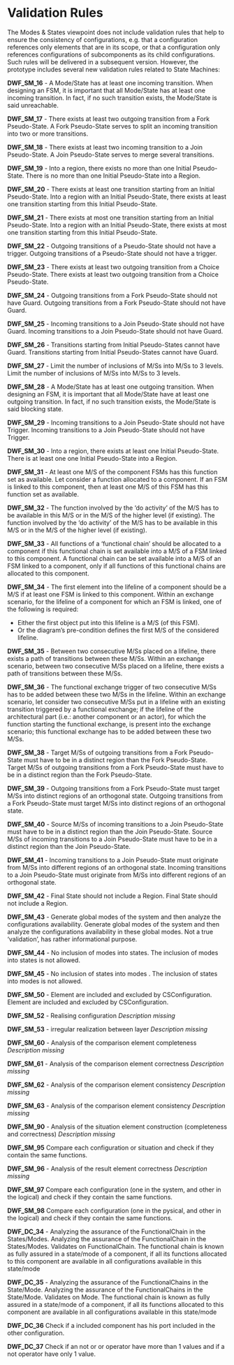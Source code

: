 <!--
  Copyright (c) 2018 THALES GLOBAL SERVICES.
  All rights reserved. This program and the accompanying materials
  are made available under the terms of the Eclipse Public License v1.0
  which accompanies this distribution, and is available at
  http://www.eclipse.org/legal/epl-v10.html

  Contributors:
       Thales - initial API and implementation
-->


= Validation Rules =

The Modes & States viewpoint does not include validation rules that help to ensure the consistency of configurations, e.g. that a configuration references only elements that are in its scope, or that a configuration only references configurations of subcomponents as its child configurations. Such rules will be delivered in a subsequent version.
However, the prototype includes several new validation rules related to State Machines:

'''DWF_SM_16''' - A Mode/State has at least one incoming transition.
When designing an FSM, it is important that all Mode/State has at least one incoming transition. In fact, if no such transition exists, the Mode/State is said unreachable.

'''DWF_SM_17''' - There exists at least two outgoing transition from a Fork Pseudo-State.
A Fork Pseudo-State serves to split an incoming transition into two or more transitions.

'''DWF_SM_18''' - There exists at least two incoming transition to a Join Pseudo-State.
A Join Pseudo-State serves to merge several transitions.

'''DWF_SM_19''' - Into a region, there exists no more than one Initial Pseudo-State.
There is no more than one Initial Pseudo-State into a Region.

'''DWF_SM_20''' - There exists at least one transition starting from an Initial Pseudo-State.
Into a region with an Initial Pseudo-State, there exists at least one transition starting from this Initial Pseudo-State.

'''DWF_SM_21''' - There exists at most one transition starting from an Initial Pseudo-State.
Into a region with an Initial Pseudo-State, there exists at most one transition starting from this Initial Pseudo-State.

'''DWF_SM_22''' - Outgoing transitions of a Pseudo-State should not have a trigger.
Outgoing transitions of a Pseudo-State should not have a trigger.

'''DWF_SM_23''' - There exists at least two outgoing transition from a Choice Pseudo-State.
There exists at least two outgoing transition from a Choice Pseudo-State.

'''DWF_SM_24''' - Outgoing transitions from a Fork Pseudo-State should not have Guard.
Outgoing transitions from a Fork Pseudo-State should not have Guard.

'''DWF_SM_25''' - Incoming transitions to a Join Pseudo-State should not have Guard.
Incoming transitions to a Join Pseudo-State should not have Guard.

'''DWF_SM_26''' - Transitions starting from Initial Pseudo-States cannot have Guard.
Transitions starting from Initial Pseudo-States cannot have Guard.

'''DWF_SM_27''' - Limit the number of inclusions of M/Ss into M/Ss to 3 levels.
Limit the number of inclusions of M/Ss into M/Ss to 3 levels.

'''DWF_SM_28''' - A Mode/State has at least one outgoing transition.
When designing an FSM, it is important that all Mode/State have at least one outgoing transition. In fact, if no such transition exists, the Mode/State is said blocking state.

'''DWF_SM_29''' - Incoming transitions to a Join Pseudo-State should not have Trigger.
Incoming transitions to a Join Pseudo-State should not have Trigger.

'''DWF_SM_30''' - Into a region, there exists at least one Initial Pseudo-State.
There is at least one one Initial Pseudo-State into a Region.

'''DWF_SM_31''' - At least one M/S of the component FSMs has this function set as available.
Let consider a function allocated to a component. If an FSM is linked to this component, then at least one M/S of this FSM has this function set as available.

'''DWF_SM_32''' - The function involved by the ‘do activity’ of the M/S has to be available in this M/S or in the M/S of the higher level (if existing).
The function involved by the ‘do activity’ of the M/S has to be available in this M/S or in the M/S of the higher level (if existing).

'''DWF_SM_33''' - All functions of a ‘functional chain’ should be allocated to a component if this functional chain is set available into a M/S of a FSM linked to this component.
A functional chain can be set available into a M/S of an FSM linked to a component, only if all functions of this functional chains are allocated to this component.

'''DWF_SM_34''' - The first element into the lifeline of a component should be a M/S if at least one FSM is linked to this component.
Within an exchange scenario, for the lifeline of a component for which an FSM is linked, one of the following is required:
* Either the first object put into this lifeline is a M/S (of this FSM).
* Or the diagram’s pre-condition defines the first M/S of the considered lifeline.

'''DWF_SM_35''' - Between two consecutive M/Ss placed on a lifeline, there exists a path of transitions between these M/Ss.
Within an exchange scenario, between two consecutive M/Ss placed on a lifeline, there exists a path of transitions between these M/Ss.

'''DWF_SM_36''' - The functional exchange trigger of two consecutive M/Ss has to be added between these two M/Ss in the lifeline.
Within an exchange scenario, let consider two consecutive M/Ss put in a lifeline with an existing transition triggered by a functional exchange; if the lifeline of the architectural part (i.e.: another component or an actor), for which the function starting the functional exchange, is present into the exchange scenario; this functional exchange has to be added between these two M/Ss.

'''DWF_SM_38''' - Target M/Ss of outgoing transitions from a Fork Pseudo-State must have to be in a distinct region than the Fork Pseudo-State.
Target M/Ss of outgoing transitions from a Fork Pseudo-State must have to be in a distinct region than the Fork Pseudo-State.

'''DWF_SM_39''' - Outgoing transitions from a Fork Pseudo-State must target M/Ss into distinct regions of an orthogonal state.
Outgoing transitions from a Fork Pseudo-State must target M/Ss into distinct regions of an orthogonal state.

'''DWF_SM_40''' - Source M/Ss of incoming transitions to a Join Pseudo-State must have to be in a distinct region than the Join Pseudo-State.
Source M/Ss of incoming transitions to a Join Pseudo-State must have to be in a distinct region than the Join Pseudo-State.

'''DWF_SM_41''' - Incoming transitions to a Join Pseudo-State must originate from M/Ss into different regions of an orthogonal state.
Incoming transitions to a Join Pseudo-State must originate from M/Ss into different regions of an orthogonal state.

'''DWF_SM_42''' - Final State should not include a Region.
Final State should not include a Region.

'''DWF_SM_43''' - Generate global modes of the system and then analyze the configurations availability.
Generate global modes of the system and then analyze the configurations availability in these global modes. Not a true ‘validation’, has rather informational purpose.

'''DWF_SM_44''' - No inclusion of modes into states.
The inclusion of modes into states is not allowed.

'''DWF_SM_45''' - No inclusion of states into modes .
The inclusion of states into modes is not allowed.


'''DWF_SM_50''' - Element are included and excluded by CSConfiguration.
Element are included and excluded by CSConfiguration.

'''DWF_SM_52''' - Realising configuration
''Description missing''

'''DWF_SM_53''' - irregular realization between layer
''Description missing''

'''DWF_SM_60''' - Analysis of the comparison element completeness
''Description missing''

'''DWF_SM_61''' - Analysis of the comparison element correctness
''Description missing''

'''DWF_SM_62''' - Analysis of the comparison element consistency
''Description missing''

'''DWF_SM_63''' - Analysis of the comparison element consistency
''Description missing''

'''DWF_SM_90''' - Analysis of the situation element construction (completeness and correctness)
''Description missing''

'''DWF_SM_95'''
Compare each configuration or situation and check if they contain the same functions.

'''DWF_SM_96''' - Analysis of the result element correctness
''Description missing''

'''DWF_SM_97'''
Compare each configuration (one in the system, and other in the logical) and check if they contain the same functions.

'''DWF_SM_98'''
Compare each configuration (one in the pysical, and other in the logical) and check if they contain the same functions.

'''DWF_DC_34''' - Analyzing the assurance of the FunctionalChain in the States/Modes.
Analyzing the assurance of the FunctionalChain in the States/Modes. Validates on FunctionalChain. The functional chain is known as fully assured in a state/mode of a component, if all its functions allocated to this component are available in all configurations available in this state/mode

'''DWF_DC_35''' - Analyzing the assurance of the FunctionalChains in the State/Mode.
Analyzing the assurance of the FunctionalChains in the State/Mode. Validates on Mode. The functional chain is known as fully assured in a state/mode of a component, if all its functions allocated to this component are available in all configurations available in this state/mode

'''DWF_DC_36'''
Check if a included component has his port included in the other configuration.

'''DWF_DC_37'''
Check if an not or or operator have more than 1 values and if a not operator have only 1 value.